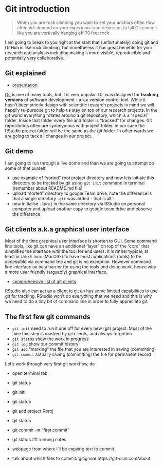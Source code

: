 
# Git introduction

> When you are rock climbing you want to set your anchors often
> How often will depend on your experience and desire not to fall
> Git commit like you are vertically hanging off 70 feet rock

I am going to break to you right at the start that (unfortunately) doing git and GitHub is like rock climbing, but nonetheless it has great benefits for your research and analysis including making it more visible, reproducible and potentially very collaborative.

## Git explained

- [presentation](presentations/git/pres.html)

[Git](https://git-scm.com/doc) is one of many tools, but it is very popular. Git was designed for **tracking versions** of software development - a.k.a version control tool. While it hasn't been strictly design with scientific research projects in mind we will happily re-purpose git to help us stay on top of our research projects. In the git world everything rotates around a git repository, which is a "special" folder. Inside that folder every file and folder is "tracked" for changes. Git repositories often are synonymous with project folder. In our case the RStudio project folder will be the same as the git folder. In other words we are going to tack all changes in our project.

## Git demo

I am going to run through a live dome and than we are going to attempt do some of that ourself

- use example of "sorted" root project directory and now lets initiate this directory to be tracked by git using `git init` command in terminal (remember about README.md file)
- upload "sorted" directory to google Team drive, note the difference is that a single directory `.git` was added - that is all !
- now initialise `.Rproj` in the same directory via RStudio on personal computer and upload another copy to google team drive and observe the difference
<!--- ask students to download a copy of "sorted" directory for personal record -->

## Git clients a.k.a graphical user interface

Most of the time graphical user interface is shorten to GUI. Some command line tools, like git can have an additional "layer" on top of the "core" that simplifies the interface with the tool for end users. It is rather typical, at least in Unix/Linux (MacOS?) to have most applications (tools) to be accessible via command line and git is no exception. However command line interface an be a barrier for using the tools and doing work, hence why a more user friendly (arguably) graphical interface.

- [comprehensive list of git clients](https://git-scm.com/downloads/guis/)

RStudio also can act as a client to git an has some limited capabilities to use git for tracking. RStudio won't do everything that we need and this is why we need to do a tiny bit of command line in order to fully appreciate git.

## The first few git commands

- `git init` need to run it one off for every new (git) project. Most of the time this step is masked by git clients, and always forgotten
- `git status` show the work in progress
- `git log` show our commit history
- `git add`  "marking" the file that you are interested in saving (committing)
- `git commit` actually saving (committing) the file for permanent record

Let's work through very first git workflow, do

- open terminal tab
- git status
- git init
- git status
- git add project.Rproj
- git status
- git commit -m "first commit"
- git status
## running notes

- webpage from where I'll be copying text to commit
- talk about which files to commit/.gitignore https://git-scm.com/about



